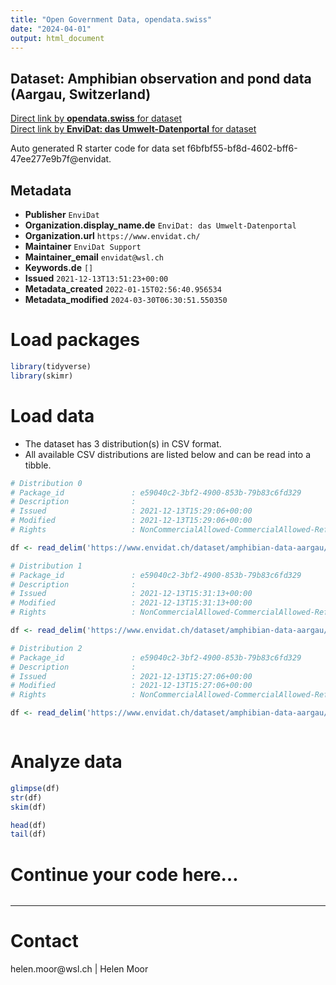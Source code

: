 ```yaml
---
title: "Open Government Data, opendata.swiss"
date: "2024-04-01"
output: html_document
---
```


## Dataset: Amphibian observation and pond data (Aargau, Switzerland)



[Direct link by **opendata.swiss** for dataset](https://opendata.swiss/de/dataset/amphibian-observation-and-pond-data-aargau-switzerland)<br>
[Direct link by **EnviDat: das Umwelt-Datenportal** for dataset](https://www.envidat.ch/#/metadata/amphibian-data-aargau)

Auto generated R starter code for data set f6bfbf55-bf8d-4602-bff6-47ee277e9b7f@envidat.

## Metadata

- **Publisher** `EnviDat`
- **Organization.display_name.de** `EnviDat: das Umwelt-Datenportal`
- **Organization.url** `https://www.envidat.ch/`
- **Maintainer** `EnviDat Support`
- **Maintainer_email** `envidat@wsl.ch`
- **Keywords.de** `[]`
- **Issued** `2021-12-13T13:51:23+00:00`
- **Metadata_created** `2022-01-15T02:56:40.956534`
- **Metadata_modified** `2024-03-30T06:30:51.550350`


# Load packages

```r

library(tidyverse)
library(skimr)

```

# Load data

-   The dataset has 3 distribution(s) in CSV format.
-   All available CSV distributions are listed below and can be read into a tibble.

```r

# Distribution 0
# Package_id               : e59040c2-3bf2-4900-853b-79b83c6fd329
# Description              : 
# Issued                   : 2021-12-13T15:29:06+00:00
# Modified                 : 2021-12-13T15:29:06+00:00
# Rights                   : NonCommercialAllowed-CommercialAllowed-ReferenceRequired

df <- read_delim('https://www.envidat.ch/dataset/amphibian-data-aargau/resource/e16a1c32-0953-44d3-bcf4-835b6ac9b0ac')

# Distribution 1
# Package_id               : e59040c2-3bf2-4900-853b-79b83c6fd329
# Description              : 
# Issued                   : 2021-12-13T15:31:13+00:00
# Modified                 : 2021-12-13T15:31:13+00:00
# Rights                   : NonCommercialAllowed-CommercialAllowed-ReferenceRequired

df <- read_delim('https://www.envidat.ch/dataset/amphibian-data-aargau/resource/2bfcece3-c25b-4dd9-a059-1b60f8d1c738')

# Distribution 2
# Package_id               : e59040c2-3bf2-4900-853b-79b83c6fd329
# Description              : 
# Issued                   : 2021-12-13T15:27:06+00:00
# Modified                 : 2021-12-13T15:27:06+00:00
# Rights                   : NonCommercialAllowed-CommercialAllowed-ReferenceRequired

df <- read_delim('https://www.envidat.ch/dataset/amphibian-data-aargau/resource/3c9f85f8-6c9b-4532-9038-b027927b1aac')



```

# Analyze data

```r

glimpse(df)
str(df)
skim(df)

head(df)
tail(df)

```

# Continue your code here...

```r

```

------------------------------------------------------------------------

# Contact

helen.moor@wsl.ch | Helen Moor
